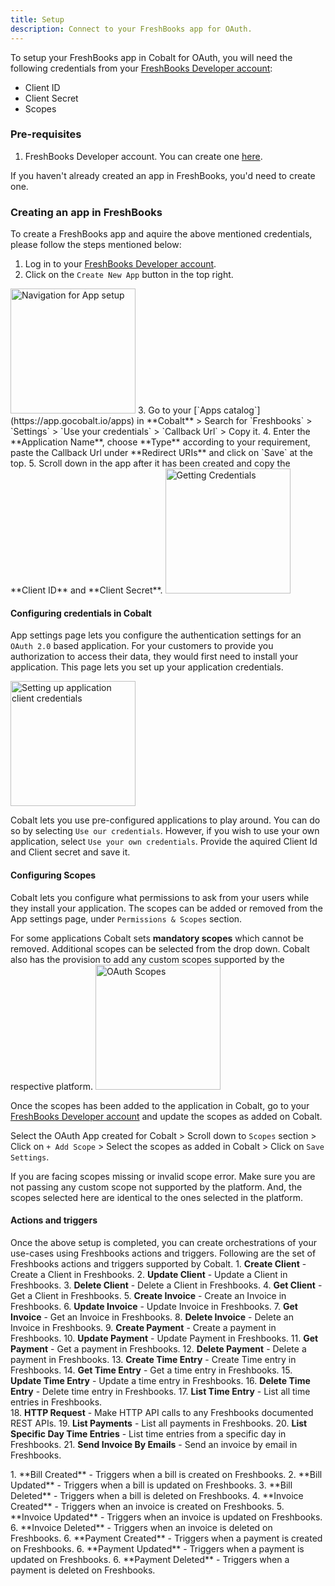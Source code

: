 ```yaml
---
title: Setup
description: Connect to your FreshBooks app for OAuth.
---
```

To setup your FreshBooks app in Cobalt for OAuth, you will need the following credentials from your [FreshBooks Developer account](https://my.freshbooks.com/?_gl=1*tfyugh*_ga*MTM0OTgzODIxMi4xNzA4NDkzMjIz*_ga_LNDHWTHSMK*MTcwOTMyMjYzNy4zLjEuMTcwOTMyMzIwNy4yMC4wLjA.#/developer):
- Client ID
- Client Secret
- Scopes

### Pre-requisites

1. FreshBooks Developer account. You can create one [here](https://www.freshbooks.com/pages/developer-signup).

<Info>If you haven't already created an app in FreshBooks, you'd need to create one.</Info>

### Creating an app in FreshBooks

To create a FreshBooks app and aquire the above mentioned credentials, please follow the steps mentioned below:

1. Log in to your [FreshBooks Developer account](https://my.freshbooks.com/?_gl=1*tfyugh*_ga*MTM0OTgzODIxMi4xNzA4NDkzMjIz*_ga_LNDHWTHSMK*MTcwOTMyMjYzNy4zLjEuMTcwOTMyMzIwNy4yMC4wLjA.#/developer).
2. Click on the `Create New App` button in the top right.
<img height="200" src="/images/Freshbooks/freshbooks_navigation.png" alt="Navigation for App setup"/>
3. Go to your [`Apps catalog`](https://app.gocobalt.io/apps) in **Cobalt** > Search for `Freshbooks` > `Settings` > `Use your credentials` > `Callback Url` > Copy it.
4. Enter the **Application Name**, choose **Type** according to your requirement, paste the Callback Url under **Redirect URIs** and click on `Save` at the top.
5. Scroll down in the app after it has been created and copy the **Client ID** and **Client Secret**.
<img height="200" src="/images/Freshbooks/freshbooks_credentials.png" alt="Getting Credentials"/>

#### Configuring credentials in Cobalt
App settings page lets you configure the authentication settings for an `OAuth 2.0` based application. For your customers to provide you authorization to access their data,
they would first need to install your application. This page lets you set up your application credentials.

<img height="200" src="/images/Freshbooks/freshbooks_cobalt.png" alt="Setting up application client credentials"/>

Cobalt lets you use pre-configured applications to play around. You can do so by selecting `Use our credentials`. However, if you wish to use your own application,
select `Use your own credentials`. Provide the aquired Client Id and Client secret and save it.

#### Configuring Scopes
Cobalt lets you configure what permissions to ask from your users while they install your application. The scopes can be added or removed from the App settings page, under `Permissions & Scopes`
section. 

For some applications Cobalt sets **mandatory scopes** which cannot be removed. Additional scopes can be selected from the drop down. Cobalt also has the provision to add any 
custom scopes supported by the respective platform.
<img height="200" src="/images/Freshbooks/freshbooks_scopes.png" alt="OAuth Scopes"/>

Once the scopes has been added to the application in Cobalt, go to your [FreshBooks Developer account](https://my.freshbooks.com/?_gl=1*tfyugh*_ga*MTM0OTgzODIxMi4xNzA4NDkzMjIz*_ga_LNDHWTHSMK*MTcwOTMyMjYzNy4zLjEuMTcwOTMyMzIwNy4yMC4wLjA.#/developer) and update the scopes as added on Cobalt.

Select the OAuth App created for Cobalt > Scroll down to `Scopes` section > Click on `+ Add Scope` > Select the scopes as added in Cobalt > Click on `Save Settings`. 

<Warning>
If you are facing scopes missing or invalid scope error. Make sure you are not passing any custom scope not supported by the platform. And, the scopes selected here are
identical to the ones selected in the platform.
</Warning>

#### Actions and triggers
Once the above setup is completed, you can create orchestrations of your use-cases using Freshbooks actions and triggers. Following are the set of Freshbooks actions and triggers
supported by Cobalt.
<Tabs>
  <Tab title="Actions">
  <AccordionGroup>
  <Accordion title="Client">
     1. **Create Client** - Create a Client in Freshbooks.
     2. **Update Client** - Update a Client in Freshbooks.
     3. **Delete Client** - Delete a Client in Freshbooks.
     4. **Get Client** - Get a Client in Freshbooks.
    </Accordion>
     <Accordion title="Invoice">
     5. **Create Invoice** - Create an Invoice in Freshbooks.
     6. **Update Invoice** - Update Invoice in Freshbooks.
     7. **Get Invoice** - Get an Invoice in Freshbooks.
     8. **Delete Invoice** - Delete an Invoice in Freshbooks.
      </Accordion>
     <Accordion title="Payment">
     9. **Create Payment** - Create a payment in Freshbooks.
     10. **Update Payment** - Update Payment in Freshbooks.
     11. **Get Payment** - Get a payment in Freshbooks.
     12. **Delete Payment** - Delete a payment in Freshbooks.
    </Accordion>
     <Accordion title="Time Entry">
     13. **Create Time Entry** - Create Time entry in Freshbooks.
     14. **Get Time Entry** - Get a time entry in Freshbooks.
     15. **Update Time Entry** - Update a time entry in Freshbooks.
     16. **Delete Time Entry** - Delete time entry in Freshbooks.
     17. **List Time Entry** - List all time entries in Freshbooks.
      </Accordion>
     <Accordion title="Others">    
     18. **HTTP Request** - Make HTTP API calls to any Freshbooks documented REST APIs.
     19. **List Payments** - List all payments in Freshbooks.
     20. **List Specific Day Time Entries** - List time entries from a specific day in Freshbooks.
     21. **Send Invoice By Emails** - Send an invoice by email in Freshbooks.
      </Accordion>
    </AccordionGroup>
  </Tab>
  
  <Tab title="Triggers">
         1. **Bill Created** - Triggers when a bill is created on Freshbooks.
         2. **Bill Updated** - Triggers when a bill is updated on Freshbooks.
         3. **Bill Deleted** - Triggers when a bill is deleted on Freshbooks.
         4. **Invoice Created** - Triggers when an invoice is created on Freshbooks.
         5. **Invoice Updated** - Triggers when an invoice is updated on Freshbooks.
         6. **Invoice Deleted** - Triggers when an invoice is deleted on Freshbooks.
         6. **Payment Created** - Triggers when a payment is created on Freshbooks.
         6. **Payment Updated** - Triggers when a payment is updated on Freshbooks.
         6. **Payment Deleted** - Triggers when a payment is deleted on Freshbooks.
  </Tab>
</Tabs>